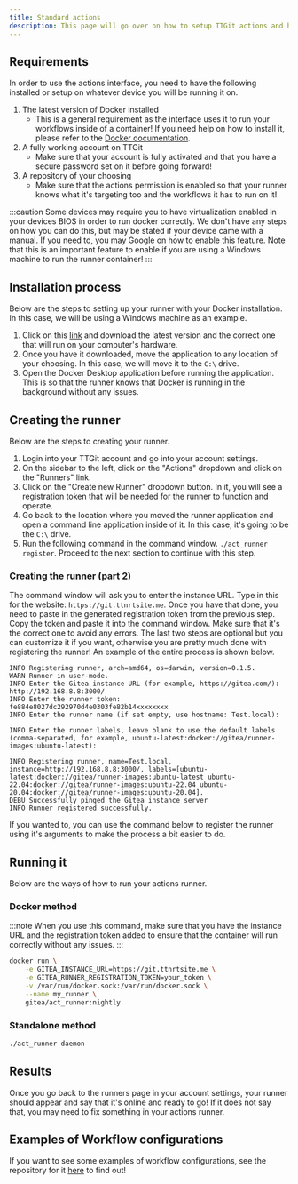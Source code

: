 ```yaml
---
title: Standard actions
description: This page will go over on how to setup TTGit actions and how you can use them with your repository
---
```


## Requirements
In order to use the actions interface, you need to have the following installed or setup on whatever device you will be running it on.

1. The latest version of Docker installed
    - This is a general requirement as the interface uses it to run your workflows inside of a container! If you need help on how to install it, please refer to the [Docker documentation](https://docs.docker.com/get-started/get-docker/).
2. A fully working account on TTGit
    - Make sure that your account is fully activated and that you have a secure password set on it before going forward!
3. A repository of your choosing
    - Make sure that the actions permission is enabled so that your runner knows what it's targeting too and the workflows it has to run on it!

:::caution
Some devices may require you to have virtualization enabled in your devices BIOS in order to run docker correctly. We don't have any steps on how you can do this, but may be stated if your device came with a manual. If you need to, you may Google on how to enable this feature. Note that this is an important feature to enable if you are using a Windows machine to run the runner container!
:::

## Installation process
Below are the steps to setting up your runner with your Docker installation. In this case, we will be using a Windows machine as an example.

<Steps>

1. Click on this [link](https://dl.gitea.com/act_runner/) and download the latest version and the correct one that will run on your computer's hardware.
2. Once you have it downloaded, move the application to any location of your choosing. In this case, we will move it to the `C:\` drive.
3. Open the Docker Desktop application before running the application. This is so that the runner knows that Docker is running in the background without any issues.

</Steps>

## Creating the runner
Below are the steps to creating your runner.

<Steps>

1. Login into your TTGit account and go into your account settings.
2. On the sidebar to the left, click on the "Actions" dropdown and click on the "Runners" link.
3. Click on the "Create new Runner" dropdown button. In it, you will see a registration token that will be needed for the runner to function and operate.
4. Go back to the location where you moved the runner application and open a command line application inside of it. In this case, it's going to be the `C:\` drive.
5. Run the following command in the command window. `./act_runner register`. Proceed to the next section to continue with this step.

</Steps>

### Creating the runner (part 2)
The command window will ask you to enter the instance URL. Type in this for the website: `https://git.ttnrtsite.me`. Once you have that done, you need to paste in the generated registration token from the previous step. Copy the token and paste it into the command window. Make sure that it's the correct one to avoid any errors. The last two steps are optional but you can customize it if you want, otherwise you are pretty much done with registering the runner! An example of the entire process is shown below.

```
INFO Registering runner, arch=amd64, os=darwin, version=0.1.5.
WARN Runner in user-mode.
INFO Enter the Gitea instance URL (for example, https://gitea.com/):
http://192.168.8.8:3000/
INFO Enter the runner token:
fe884e8027dc292970d4e0303fe82b14xxxxxxxx
INFO Enter the runner name (if set empty, use hostname: Test.local):

INFO Enter the runner labels, leave blank to use the default labels (comma-separated, for example, ubuntu-latest:docker://gitea/runner-images:ubuntu-latest):

INFO Registering runner, name=Test.local, instance=http://192.168.8.8:3000/, labels=[ubuntu-latest:docker://gitea/runner-images:ubuntu-latest ubuntu-22.04:docker://gitea/runner-images:ubuntu-22.04 ubuntu-20.04:docker://gitea/runner-images:ubuntu-20.04].
DEBU Successfully pinged the Gitea instance server
INFO Runner registered successfully.
```

If you wanted to, you can use the command below to register the runner using it's arguments to make the process a bit easier to do.

## Running it
Below are the ways of how to run your actions runner.

### Docker method
:::note
When you use this command, make sure that you have the instance URL and the registration token added to ensure that the container will run correctly without any issues.
:::

```bash
docker run \
    -e GITEA_INSTANCE_URL=https://git.ttnrtsite.me \
    -e GITEA_RUNNER_REGISTRATION_TOKEN=your_token \
    -v /var/run/docker.sock:/var/run/docker.sock \
    --name my_runner \
    gitea/act_runner:nightly
```

### Standalone method
```bash
./act_runner daemon
```

## Results
Once you go back to the runners page in your account settings, your runner should appear and say that it's online and ready to go! If it does not say that, you may need to fix something in your actions runner.

## Examples of Workflow configurations
If you want to see some examples of workflow configurations, see the repository for it [here](https://gitea.com/gitea/act_runner/src/branch/main/examples) to find out!